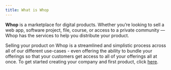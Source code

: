 ```yaml
---
title: What is Whop
---
```


**Whop** is a marketplace for digital products. Whether you’re looking to sell a web app, software project, file, course, or access to a private community — Whop has the services to help you distribute your product.

Selling your product on Whop is a streamlined and simplistic process across all of our different use-cases - even offering the ability to bundle your offerings so that your customers get access to all of your offerings all at once. To get started creating your company and first product, click [here](https://docs.whop.com/creating-company).
